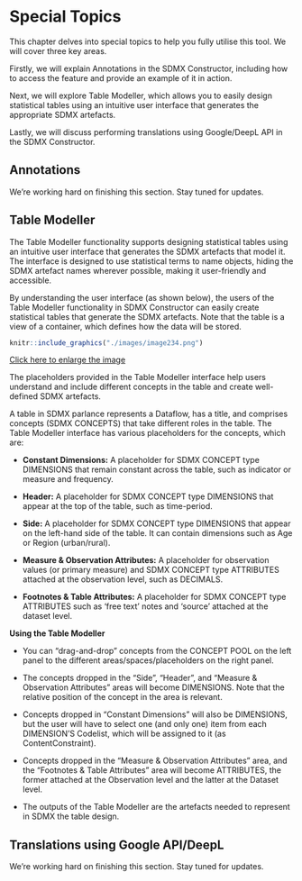 # Special Topics {#special-topics}

This chapter delves into special topics to help you fully utilise this tool. We will cover three key areas.

Firstly, we will explain Annotations in the SDMX Constructor, including how to access the feature and provide an example of it in action.

Next, we will explore Table Modeller, which allows you to easily design statistical tables using an intuitive user interface that generates the appropriate SDMX artefacts.

Lastly, we will discuss performing translations using Google/DeepL API in the SDMX Constructor.

## Annotations

We're working hard on finishing this section. Stay tuned for updates.

## Table Modeller {#table-modeller}

The Table Modeller functionality supports designing statistical tables using an intuitive user interface that generates the SDMX artefacts that model it. The interface is designed to use statistical terms to name objects, hiding the SDMX artefact names wherever possible, making it user-friendly and accessible.

By understanding the user interface (as shown below), the users of the Table Modeller functionality in SDMX Constructor can easily create statistical tables that generate the SDMX artefacts. Note that the table is a view of a container, which defines how the data will be stored. 
 
```r
knitr::include_graphics("./images/image234.png")
```
[Click here to enlarge the image](images/image234.png)

The placeholders provided in the Table Modeller interface help users understand and include different concepts in the table and create well-defined SDMX artefacts.

A table in SDMX parlance represents a Dataflow, has a title, and comprises concepts (SDMX CONCEPTS) that take different roles in the table. The Table Modeller interface has various placeholders for the concepts, which are:

-	**Constant Dimensions:** A placeholder for SDMX CONCEPT type DIMENSIONS that remain constant across the table, such as indicator or measure and frequency.

-	**Header:** A placeholder for SDMX CONCEPT type DIMENSIONS that appear at the top of the table, such as time-period.

-	**Side:** A placeholder for SDMX CONCEPT type DIMENSIONS that appear on the left-hand side of the table. It can contain dimensions such as Age or Region (urban/rural).

-	**Measure & Observation Attributes:** A placeholder for observation values (or primary measure) and SDMX CONCEPT type ATTRIBUTES attached at the observation level, such as DECIMALS.

-	**Footnotes & Table Attributes:** A placeholder for SDMX CONCEPT type ATTRIBUTES such as ‘free text’ notes and ‘source’ attached at the dataset level.

**Using the Table Modeller**

-	You can “drag-and-drop” concepts from the CONCEPT POOL on the left panel to the different areas/spaces/placeholders on the right panel.

-	The concepts dropped in the “Side”, “Header”, and “Measure & Observation Attributes” areas will become DIMENSIONS. Note that the relative position of the concept in the area is relevant.

-	Concepts dropped in “Constant Dimensions” will also be DIMENSIONS, but the user will have to select one (and only one) item from each DIMENSION’S Codelist, which will be assigned to it (as ContentConstraint).

-	Concepts dropped in the “Measure & Observation Attributes” area, and the “Footnotes & Table Attributes” area will become ATTRIBUTES, the former attached at the Observation level and the latter at the Dataset level.

-	The outputs of the Table Modeller are the artefacts needed to represent in SDMX the table design.


## Translations using Google API/DeepL

We're working hard on finishing this section. Stay tuned for updates.

